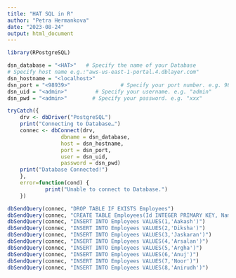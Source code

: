 ```yaml
---
title: "HAT SQL in R"
author: "Petra Hermankova"
date: "2023-08-24"
output: html_document
---
```

```r
library(RPostgreSQL)
```


```r
dsn_database = "<HAT>"   # Specify the name of your Database
# Specify host name e.g.:"aws-us-east-1-portal.4.dblayer.com"
dsn_hostname = "<localhost>"  
dsn_port = "<98939>"                # Specify your port number. e.g. 98939
dsn_uid = "<admin>"         # Specify your username. e.g. "admin"
dsn_pwd = "<admin>"        # Specify your password. e.g. "xxx"
```

```r
tryCatch({
    drv <- dbDriver("PostgreSQL")
    print("Connecting to Database…")
    connec <- dbConnect(drv, 
                 dbname = dsn_database,
                 host = dsn_hostname, 
                 port = dsn_port,
                 user = dsn_uid, 
                 password = dsn_pwd)
    print("Database Connected!")
    },
    error=function(cond) {
            print("Unable to connect to Database.")
    })
```

```r
dbSendQuery(connec, "DROP TABLE IF EXISTS Employees")
dbSendQuery(connec, "CREATE TABLE Employees(Id INTEGER PRIMARY KEY, Name VARCHAR(20))")
dbSendQuery(connec, "INSERT INTO Employees VALUES(1,'Aakash')")
dbSendQuery(connec, "INSERT INTO Employees VALUES(2,'Diksha')")
dbSendQuery(connec, "INSERT INTO Employees VALUES(3,'Jaskaran')")
dbSendQuery(connec, "INSERT INTO Employees VALUES(4,'Arsalan')")
dbSendQuery(connec, "INSERT INTO Employees VALUES(5,'Argha')")
dbSendQuery(connec, "INSERT INTO Employees VALUES(6,'Anuj')")
dbSendQuery(connec, "INSERT INTO Employees VALUES(7,'Noor')")
dbSendQuery(connec, "INSERT INTO Employees VALUES(8,'Anirudh')")
```

